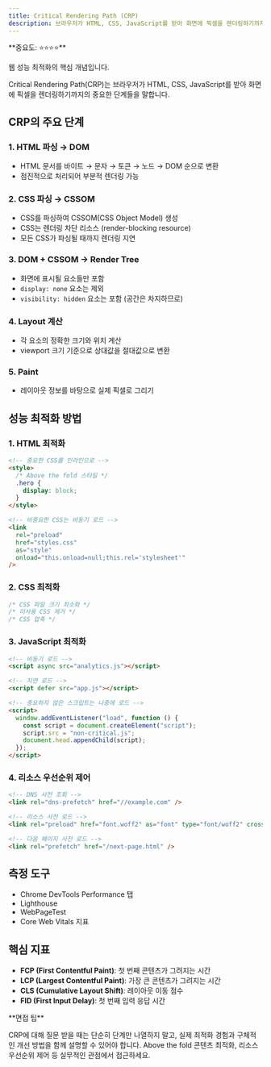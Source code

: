 ```yaml
---
title: Critical Rendering Path (CRP)
description: 브라우저가 HTML, CSS, JavaScript를 받아 화면에 픽셀을 렌더링하기까지의 중요한 단계들을 설명합니다.
---
```



<Callout type="info">
**중요도: ⭐⭐⭐⭐**

웹 성능 최적화의 핵심 개념입니다.

</Callout>

Critical Rendering Path(CRP)는 브라우저가 HTML, CSS, JavaScript를 받아 화면에 픽셀을 렌더링하기까지의 중요한 단계들을 말합니다.

## CRP의 주요 단계

### 1. HTML 파싱 → DOM

- HTML 문서를 바이트 → 문자 → 토큰 → 노드 → DOM 순으로 변환
- 점진적으로 처리되어 부분적 렌더링 가능

### 2. CSS 파싱 → CSSOM

- CSS를 파싱하여 CSSOM(CSS Object Model) 생성
- CSS는 렌더링 차단 리소스 (render-blocking resource)
- 모든 CSS가 파싱될 때까지 렌더링 지연

### 3. DOM + CSSOM → Render Tree

- 화면에 표시될 요소들만 포함
- `display: none` 요소는 제외
- `visibility: hidden` 요소는 포함 (공간은 차지하므로)

### 4. Layout 계산

- 각 요소의 정확한 크기와 위치 계산
- viewport 크기 기준으로 상대값을 절대값으로 변환

### 5. Paint

- 레이아웃 정보를 바탕으로 실제 픽셀로 그리기

## 성능 최적화 방법

### 1. HTML 최적화

```html
<!-- 중요한 CSS를 인라인으로 -->
<style>
  /* Above the fold 스타일 */
  .hero {
    display: block;
  }
</style>

<!-- 비중요한 CSS는 비동기 로드 -->
<link
  rel="preload"
  href="styles.css"
  as="style"
  onload="this.onload=null;this.rel='stylesheet'"
/>
```

### 2. CSS 최적화

```css
/* CSS 파일 크기 최소화 */
/* 미사용 CSS 제거 */
/* CSS 압축 */
```

### 3. JavaScript 최적화

```html
<!-- 비동기 로드 -->
<script async src="analytics.js"></script>

<!-- 지연 로드 -->
<script defer src="app.js"></script>

<!-- 중요하지 않은 스크립트는 나중에 로드 -->
<script>
  window.addEventListener("load", function () {
    const script = document.createElement("script");
    script.src = "non-critical.js";
    document.head.appendChild(script);
  });
</script>
```

### 4. 리소스 우선순위 제어

```html
<!-- DNS 사전 조회 -->
<link rel="dns-prefetch" href="//example.com" />

<!-- 리소스 사전 로드 -->
<link rel="preload" href="font.woff2" as="font" type="font/woff2" crossorigin />

<!-- 다음 페이지 사전 로드 -->
<link rel="prefetch" href="/next-page.html" />
```

## 측정 도구

- Chrome DevTools Performance 탭
- Lighthouse
- WebPageTest
- Core Web Vitals 지표

## 핵심 지표

- **FCP (First Contentful Paint)**: 첫 번째 콘텐츠가 그려지는 시간
- **LCP (Largest Contentful Paint)**: 가장 큰 콘텐츠가 그려지는 시간
- **CLS (Cumulative Layout Shift)**: 레이아웃 이동 점수
- **FID (First Input Delay)**: 첫 번째 입력 응답 시간

<Callout type="info">
**면접 팁**

CRP에 대해 질문 받을 때는 단순히 단계만 나열하지 말고, 실제 최적화 경험과 구체적인 개선 방법을 함께 설명할 수 있어야 합니다. Above the fold 콘텐츠 최적화, 리소스 우선순위 제어 등 실무적인 관점에서 접근하세요.

</Callout>
